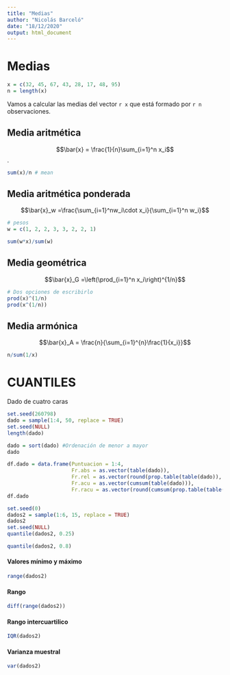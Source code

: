 ```yaml
---
title: "Medias"
author: "Nicolás Barceló"
date: "18/12/2020"
output: html_document
---
```


# Medias

```r
x = c(32, 45, 67, 43, 28, 17, 48, 95)
n = length(x)
```

Vamos a calcular las medias del vector `r x` que está formado por `r n` observaciones.

## Media aritmética

$$\bar{x} = \frac{1}{n}\sum_{i=1}^n x_i$$.

```r
sum(x)/n # mean
```

## Media aritmética ponderada

$$\bar{x}_w =\frac{\sum_{i=1}^nw_i\cdot x_i}{\sum_{i=1}^n w_i}$$

```r
# pesos
w = c(1, 2, 2, 3, 3, 2, 2, 1)

sum(w*x)/sum(w)
```

## Media geométrica

$$\bar{x}_G =\left(\prod_{i=1}^n x_i\right)^{1/n}$$
```r
# Dos opciones de escribirlo
prod(x)^(1/n)
prod(x^(1/n))
```
## Media armónica

$$\bar{x}_A = \frac{n}{\sum_{i=1}^{n}\frac{1}{x_i}}$$
```r
n/sum(1/x)
```
# CUANTILES

Dado de cuatro caras

```r
set.seed(260798)
dado = sample(1:4, 50, replace = TRUE)
set.seed(NULL)
length(dado)
```

```r
dado = sort(dado) #Ordenación de menor a mayor
dado
```
```r
df.dado = data.frame(Puntuacion = 1:4,
                     Fr.abs = as.vector(table(dado)),
                     Fr.rel = as.vector(round(prop.table(table(dado)), 2)),
                     Fr.acu = as.vector(cumsum(table(dado))),
                     Fr.racu = as.vector(round(cumsum(prop.table(table(dado))),2)))
df.dado
```

```r
set.seed(0)
dados2 = sample(1:6, 15, replace = TRUE)
dados2
set.seed(NULL)
quantile(dados2, 0.25)

quantile(dados2, 0.8)
```
#### Valores mínimo y máximo
```r
range(dados2)
```

#### Rango
```r
diff(range(dados2))
```

#### Rango intercuartilico

```r
IQR(dados2)
```

#### Varianza muestral
```r
var(dados2)
```


















































